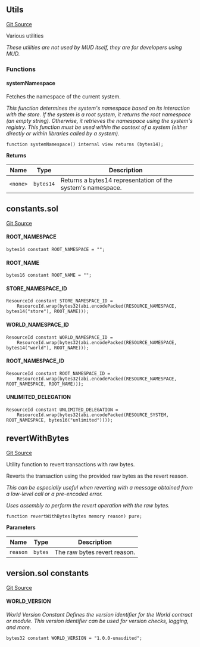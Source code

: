 [//]: # "This file is autogenerated, do not change manually"

## Utils

[Git Source](https://github.com/latticexyz/mud/blob/main/packages/world/src/Utils.sol)

Various utilities

_These utilities are not used by MUD itself, they are for developers using MUD._

### Functions

#### systemNamespace

Fetches the namespace of the current system.

_This function determines the system's namespace based on its interaction with the store. If the system is a root system, it returns the root namespace (an empty string). Otherwise, it retrieves the namespace using the system's registry.
This function must be used within the context of a system (either directly or within libraries called by a system)._

```solidity
function systemNamespace() internal view returns (bytes14);
```

**Returns**

| Name     | Type      | Description                                                 |
| -------- | --------- | ----------------------------------------------------------- |
| `<none>` | `bytes14` | Returns a bytes14 representation of the system's namespace. |

## constants.sol

[Git Source](https://github.com/latticexyz/mud/blob/main/packages/world/src/constants.sol)

#### ROOT_NAMESPACE

```solidity
bytes14 constant ROOT_NAMESPACE = "";
```

#### ROOT_NAME

```solidity
bytes16 constant ROOT_NAME = "";
```

#### STORE_NAMESPACE_ID

```solidity
ResourceId constant STORE_NAMESPACE_ID =
    ResourceId.wrap(bytes32(abi.encodePacked(RESOURCE_NAMESPACE, bytes14("store"), ROOT_NAME)));
```

#### WORLD_NAMESPACE_ID

```solidity
ResourceId constant WORLD_NAMESPACE_ID =
    ResourceId.wrap(bytes32(abi.encodePacked(RESOURCE_NAMESPACE, bytes14("world"), ROOT_NAME)));
```

#### ROOT_NAMESPACE_ID

```solidity
ResourceId constant ROOT_NAMESPACE_ID =
    ResourceId.wrap(bytes32(abi.encodePacked(RESOURCE_NAMESPACE, ROOT_NAMESPACE, ROOT_NAME)));
```

#### UNLIMITED_DELEGATION

```solidity
ResourceId constant UNLIMITED_DELEGATION =
    ResourceId.wrap(bytes32(abi.encodePacked(RESOURCE_SYSTEM, ROOT_NAMESPACE, bytes16("unlimited"))));
```

## revertWithBytes

[Git Source](https://github.com/latticexyz/mud/blob/main/packages/world/src/revertWithBytes.sol)

Utility function to revert transactions with raw bytes.

Reverts the transaction using the provided raw bytes as the revert reason.

_This can be especially useful when reverting with a message obtained from a low-level call or a pre-encoded error._

_Uses assembly to perform the revert operation with the raw bytes._

```solidity
function revertWithBytes(bytes memory reason) pure;
```

**Parameters**

| Name     | Type    | Description                  |
| -------- | ------- | ---------------------------- |
| `reason` | `bytes` | The raw bytes revert reason. |

## version.sol constants

[Git Source](https://github.com/latticexyz/mud/blob/main/packages/world/src/version.sol)

#### WORLD_VERSION

_World Version Constant
Defines the version identifier for the World contract or module.
This version identifier can be used for version checks, logging, and more._

```solidity
bytes32 constant WORLD_VERSION = "1.0.0-unaudited";
```
